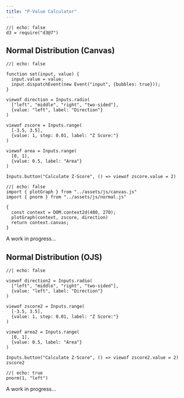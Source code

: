 ```yaml
---
title: "P-Value Calculator"
---
```


```ojs
//| echo: false
d3 = require("d3@7")
```

::: {.panel-tabset}

## Normal Distribution (Canvas)

::: {.panel-sidebar}
```ojs
//| echo: false

function set(input, value) {
  input.value = value;
  input.dispatchEvent(new Event("input", {bubbles: true}));
}

viewof direction = Inputs.radio(
  ["left", "middle", "right", "two-sided"],
  {value: "left", label: "Direction"}
)

viewof zscore = Inputs.range(
  [-3.5, 3.5], 
  {value: 1, step: 0.01, label: "Z Score:"}
)

viewof area = Inputs.range(
  [0, 1],
  {value: 0.5, label: "Area"}
)

Inputs.button("Calculate Z-Score", () => viewof zscore.value = 2)
```
:::

::: {.panel-fill layout="[ [1], [1,1] ]"}

```ojs
//| echo: false
import { plotGraph } from "../assets/js/canvas.js"
import { pnorm } from "../assets/js/normal.js"

{
  const context = DOM.context2d(480, 270);
  plotGraph(context, zscore, direction)
  return context.canvas; 
} 
```

:::

A work in progress...

## Normal Distribution (OJS)

::: {.panel-sidebar}
```ojs
//| echo: false

viewof direction2 = Inputs.radio(
  ["left", "middle", "right", "two-sided"],
  {value: "left", label: "Direction"}
)

viewof zscore2 = Inputs.range(
  [-3.5, 3.5], 
  {value: 1, step: 0.01, label: "Z Score:"}
)

viewof area2 = Inputs.range(
  [0, 1],
  {value: 0.5, label: "Area"}
)

Inputs.button("Calculate Z-Score", () => viewof zscore2.value = 2)
zscore2
```
:::

::: {.panel-fill layout="[ [1], [1,1] ]"}

```ojs
//| echo: true
pnorm(1, "left")
```

:::

A work in progress...


:::